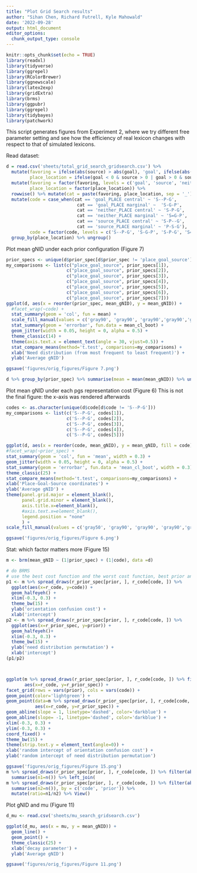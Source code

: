 ```yaml
---
title: "Plot Grid Search results"
author: "Sihan Chen, Richard Futrell, Kyle Mahowald"
date: '2022-09-28'
output: html_document
editor_options: 
  chunk_output_type: console
---
```


```r
knitr::opts_chunk$set(echo = TRUE)
library(readxl)
library(tidyverse)
library(ggrepel)
library(RColorBrewer)
library(ggnewscale)
library(latex2exp)
library(gridExtra)
library(brms)
library(ggpubr)
library(ggrepel)
library(tidybayes)
library(patchwork)
```

This script generates figures from Experiment 2, where we try different free parameter setting and see how the efficiency of real lexicon changes with respect to that of simulated lexicons.


Read dataset: 
```r
d = read.csv('sheets/total_grid_search_gridsearch.csv') %>%
  mutate(favoring = ifelse(abs(source) > abs(goal), 'goal', ifelse(abs(source) < abs(goal), 'source', 'neither')),
         place_location = ifelse(goal < 0 & source > 0 | goal > 0 & source < 0, 'PLACE central', 'PLACE marginal')) %>%
  mutate(favoring = factor(favoring, levels = c('goal', 'source', 'neither')),
         place_location = factor(place_location)) %>% 
  rowwise() %>% mutate(cat = paste(favoring, place_location, sep = '_')) %>% ungroup() %>%
  mutate(code = case_when(cat == 'goal_PLACE central' ~ 'S--P-G',
                           cat == 'goal_PLACE marginal' ~  'S-G-P',
                           cat == 'neither_PLACE central' ~ 'S-P-G',
                           cat == 'neither_PLACE marginal' ~ 'S=G-P',
                           cat == 'source_PLACE central' ~ 'S-P--G',
                           cat == 'source_PLACE marginal' ~ 'P-S-G'),
         code = factor(code, levels = c('S--P-G', 'S-G-P', 'S-P-G', 'S=G-P', 'S-P--G','P-S-G'))) %>%
  group_by(place_location) %>% ungroup()

```


Plot mean gNID under each prior configuration (Figure 7)
```r
prior_specs <- unique(d$prior_spec[d$prior_spec != 'place_goal_source'])
my_comparisons <- list(c("place_goal_source", prior_specs[1]), 
                       c("place_goal_source", prior_specs[2]), 
                       c("place_goal_source", prior_specs[3]), 
                       c("place_goal_source", prior_specs[4]), 
                       c("place_goal_source", prior_specs[5]), 
                       c("place_goal_source", prior_specs[6]), 
                       c("place_goal_source", prior_specs[7]))
ggplot(d, aes(x = reorder(prior_spec, mean_gNID), y = mean_gNID)) +
  #facet_wrap(~code) +
  stat_summary(geom = 'col', fun = mean) +
  scale_fill_manual(values = c('gray90', 'gray90', 'gray90','gray90','gray90', 'gray90', 'gray50', 'gray90')) +
  stat_summary(geom = 'errorbar', fun.data = mean_cl_boot) +
  geom_jitter(width = 0.05, height = 0, alpha = 0.5) +
  theme_classic(14) +
  theme(axis.text.x = element_text(angle = 30, vjust=0.5)) +
  stat_compare_means(method='t.test', comparisons=my_comparisons) +
  xlab('Need distribution (from most frequent to least frequent)') +
  ylab('Average gNID')

ggsave('figures/orig_figures/Figure 7.png')

d %>% group_by(prior_spec) %>% summarise(mean = mean(mean_gNID)) %>% ungroup()
```


Plot mean gNID under each pgs representation cost (Figure 6)
This is not the final figure: the x-axis was rendered afterwards
```r
codes <- as.character(unique(d$code[d$code != 'S--P-G']))
my_comparisons <- list(c('S--P-G', codes[1]),
                       c('S--P-G', codes[2]),
                       c('S--P-G', codes[3]),
                       c('S--P-G', codes[4]),
                       c('S--P-G', codes[5]))

ggplot(d, aes(x = reorder(code, mean_gNID), y = mean_gNID, fill = code)) +
#facet_wrap(~prior_spec) +
stat_summary(geom = 'col', fun = 'mean', width = 0.3) +
geom_jitter(width = 0.05, height = 0, alpha = 0.5) +
stat_summary(geom = 'errorbar', fun.data = 'mean_cl_boot', width = 0.3) +
theme_classic(25) +
stat_compare_means(method='t.test', comparisons=my_comparisons) +
xlab('Place-Goal-Source coordinates') +
ylab('Average gNID') +
theme(panel.grid.major = element_blank(),
      panel.grid.minor = element_blank(),
      axis.title.x=element_blank(),
      #axis.text.x=element_blank(),
      legend.position = "none"
      ) +
scale_fill_manual(values = c('gray50', 'gray90', 'gray90', 'gray90','gray90','gray90'))

ggsave('figures/orig_figures/Figure 6.png')

```

Stat: which factor matters more (Figure 15)
```r
m <- brm(mean_gNID ~ (1|prior_spec) + (1|code), data =d)

# do BRMS
# use the best cost function and the worst cost function, best prior and the worst prior
p1 <- m %>% spread_draws(r_prior_spec[prior, ], r_code[code, ]) %>% 
  ggplot(aes(x=r_code, y=code)) + 
  geom_halfeyeh() + 
  xlim(-0.3, 0.3) + 
  theme_bw(15) +
  ylab('orientation confusion cost') +
  xlab('intercept')
p2 <- m %>% spread_draws(r_prior_spec[prior, ], r_code[code, ]) %>% 
  ggplot(aes(x=r_prior_spec, y=prior)) + 
  geom_halfeyeh()+ 
  xlim(-0.3, 0.3) + 
  theme_bw(15) +
  ylab('need distribution permutation') +
  xlab('intercept')
(p1/p2) 



ggplot(m %>% spread_draws(r_prior_spec[prior, ], r_code[code, ]) %>% filter(abs(r_prior_spec) < abs(r_code)),
       aes(x=r_code, y=r_prior_spec)) + 
facet_grid(rows = vars(prior), cols = vars(code)) +
geom_point(color='lightgreen') + 
geom_point(data=m %>% spread_draws(r_prior_spec[prior, ], r_code[code, ]) %>% filter(abs(r_prior_spec) >= abs(r_code)),
           aes(x=r_code, y=r_prior_spec)) +
geom_abline(slope = 1, linetype='dashed', color='darkblue') +
geom_abline(slope= -1, linetype='dashed', color='darkblue') +
xlim(-0.3, 0.3) + 
ylim(-0.3, 0.3) +
coord_fixed() + 
theme_bw(15) +
theme(strip.text.y = element_text(angle=0)) +
xlab('random intercept of orientation confusion cost') +
ylab('random intercept of need distribution permutation')

ggsave('figures/orig_figures/Figure 15.png')
m %>% spread_draws(r_prior_spec[prior, ], r_code[code, ]) %>% filter(abs(r_prior_spec) < abs(r_code)) %>% group_by(code, prior) %>%
  summarise(n1=n()) %>% left_join(
m %>% spread_draws(r_prior_spec[prior, ], r_code[code, ]) %>% filter(abs(r_prior_spec) >= abs(r_code)) %>% group_by(code, prior) %>%
  summarise(n2=n()), by = c('code', 'prior')) %>% 
  mutate(ratio=n1/n2) %>% View()
```



Plot gNID and mu (Figure 11)
```r
d_mu <- read.csv('sheets/mu_search_gridsearch.csv')

ggplot(d_mu, aes(x = mu, y = mean_gNID)) +
  geom_line() +
  geom_point() +
  theme_classic(25) +
  xlab('decay parameter') +
  ylab('Average gNID')

ggsave('figures/orig_figures/Figure 11.png')
```


